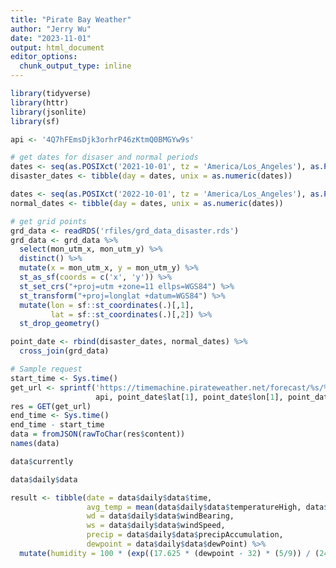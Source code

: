 ```yaml
---
title: "Pirate Bay Weather"
author: "Jerry Wu"
date: "2023-11-01"
output: html_document
editor_options: 
  chunk_output_type: inline
---
```


```r
library(tidyverse)
library(httr)
library(jsonlite)
library(sf)
```

```r
api <- '4Q7hFEmsDjk3orhrP46zKtmQ0BMGYw9s'
```

```r
# get dates for disaser and normal periods
dates <- seq(as.POSIXct('2021-10-01', tz = 'America/Los_Angeles'), as.POSIXct('2021-10-31', tz = 'America/Los_Angeles'),"days")
disaster_dates <- tibble(day = dates, unix = as.numeric(dates))

dates <- seq(as.POSIXct('2022-10-01', tz = 'America/Los_Angeles'), as.POSIXct('2022-10-31', tz = 'America/Los_Angeles'),"days")
normal_dates <- tibble(day = dates, unix = as.numeric(dates))
```

```r
# get grid points
grd_data <- readRDS('rfiles/grd_data_disaster.rds')
grd_data <- grd_data %>%
  select(mon_utm_x, mon_utm_y) %>%
  distinct() %>%
  mutate(x = mon_utm_x, y = mon_utm_y) %>%
  st_as_sf(coords = c('x', 'y')) %>%
  st_set_crs("+proj=utm +zone=11 ellps=WGS84") %>%
  st_transform("+proj=longlat +datum=WGS84") %>%
  mutate(lon = sf::st_coordinates(.)[,1],
         lat = sf::st_coordinates(.)[,2]) %>%
  st_drop_geometry()

point_date <- rbind(disaster_dates, normal_dates) %>%
  cross_join(grd_data)
```

```r
# Sample request
start_time <- Sys.time()
get_url <- sprintf('https://timemachine.pirateweather.net/forecast/%s/%s,%s,%s?exclude=minutely,hourly',
                   api, point_date$lat[1], point_date$lon[1], point_date$unix[1])
res = GET(get_url)
end_time <- Sys.time()
end_time - start_time
data = fromJSON(rawToChar(res$content))
names(data)
```

```r
data$currently
```

```r
data$daily$data
```

```r
result <- tibble(date = data$daily$data$time,
                 avg_temp = mean(data$daily$data$temperatureHigh, data$daily$data$temperatureLow),
                 wd = data$daily$data$windBearing,
                 ws = data$daily$data$windSpeed,
                 precip = data$daily$data$precipAccumulation,
                 dewpoint = data$daily$data$dewPoint) %>%
  mutate(humidity = 100 * (exp((17.625 * (dewpoint - 32) * (5/9)) / (243.04 + (dewpoint - 32) * (5/9))) / exp((17.625 * (avg_temp - 32) * (5/9)) / (243.04 + (avg_temp - 32) * (5/9)))))
```